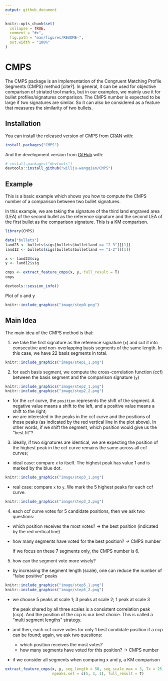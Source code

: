 ```yaml
---
output: github_document
---
```


<!-- README.md is generated from README.Rmd. Please edit that file -->

```r
knitr::opts_chunk$set(
  collapse = TRUE,
  comment = "#>",
  fig.path = "man/figures/README-",
  out.width = "100%"
)
```

# CMPS

<!-- badges: start -->
<!-- badges: end -->

The CMPS package is an implementation of the Congruent Matching Profile Segments (CMPS) method [cite?]. In general, it can be used for objective comparison of striated tool marks, but in our examples, we mainly use it for bullet profiles/signatures comparison. The CMPS number is expected to be large if two signatures are similar. So it can also be considered as a feature that measures the similarity of two bullets.

## Installation

You can install the released version of CMPS from [CRAN](https://CRAN.R-project.org) with:

``` r
install.packages("CMPS")
```

And the development version from [GitHub](https://github.com/) with:

``` r
# install.packages("devtools")
devtools::install_github("willju-wangqian/CMPS")
```

## Example

This is a basic example which shows you how to compute the CMPS number of a comparison between two bullet signatures.

In this example, we are taking the signature of the third land engraved area (LEA) of the second bullet as the reference signature and the second LEA of the first bullet as the comparison signature. This is a KM comparison.

```r
library(CMPS)

data("bullets")
land23 <- bullets$sigs[bullets$bulletland == "2-3"][[1]]
land12 <- bullets$sigs[bullets$bulletland == "1-2"][[1]]

x <- land23$sig
y <- land12$sig

cmps <- extract_feature_cmps(x, y, full_result = T)
cmps
```

```r
devtools::session_info()
```

Plot of x and y

```r
knitr::include_graphics("image/step0.png")
```



## Main Idea

The main idea of the CMPS method is that: 

1. we take the first signature as the reference signature (`x`) and cut it into consecutive and non-overlapping basis segments of the same length. In this case, we have 22 basis segments in total.

```r
knitr::include_graphics("image/step1_1.png")
```


2. for each basis segment, we compute the cross-correlation function (ccf) between the basis segment and the comparison signature (`y`)


```r
knitr::include_graphics("image/step2_1.png")
knitr::include_graphics("image/step2_2.png")
```

* for the `ccf` curve, the `position` represents the shift of the segment. A negative value means a shift to the left, and a positive value means a shift to the right;
* we are interested in the peaks in the ccf curve and the positions of those peaks (as indicated by the red vertical line in the plot above). In other words, if we shift the segment, which position would give us the "best fit"?


3. ideally, if two signatures are identical, we are expecting the position of the highest peak in the ccf curve remains the same across all ccf curves;

* ideal case: compare `x` to itself. The highest peak has value 1 and is marked by the blue dot.

```r
knitr::include_graphics("image/step3_1.png")
```

* real case: compare `x` to `y`. We mark the 5 highest peaks for each ccf curve.

```r
knitr::include_graphics("image/step3_2.png")
```


4. each ccf curve votes for 5 candidate positions, then we ask two questions:

* which position receives the most votes? -> the best position (indicated by the red vertical line)

* how many segments have voted for the best position? -> CMPS number

  If we focus on these 7 segments only, the CMPS number is 6.

5. how can the segment vote more wisely?

* by increasing the segment length (scale), one can reduce the number of "false positive" peaks

```r
knitr::include_graphics("image/step5_1.png")
knitr::include_graphics("image/step5_2.png")
```

* we choose 5 peaks at scale 1; 3 peaks at scale 2; 1 peak at scale 3

  the peak shared by all three scales is a consistent correlation peak (ccp). And the position of the ccp is our best choice. This is called a "multi segment lengths" strategy.
  
* and then, each ccf curve votes for only 1 best condidate position if a ccp can be found; again, we ask two quesitons:
    + which position receives the most votes?
    + how many segments have voted for this position? -> CMPS number

* if we consider all segments when comparing x and y, a KM comparison

```r
extract_feature_cmps(x, y, seg_length = 50, seg_scale_max = 3, Tx = 25, 
                     npeaks.set = c(5, 3, 1), full_result = T)
```


